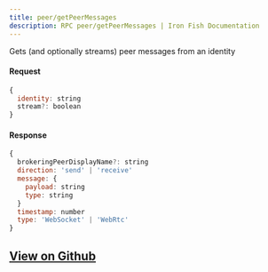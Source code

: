 ```yaml
---
title: peer/getPeerMessages
description: RPC peer/getPeerMessages | Iron Fish Documentation
---
```


Gets (and optionally streams) peer messages from an identity

#### Request

```js
{
  identity: string
  stream?: boolean
}
```

#### Response

```js
{
  brokeringPeerDisplayName?: string
  direction: 'send' | 'receive'
  message: {
    payload: string
    type: string
  }
  timestamp: number
  type: 'WebSocket' | 'WebRtc'
}
```

## [View on Github](https://github.com/iron-fish/ironfish/blob/master/ironfish/src/rpc/routes/peer/getPeerMessages.ts)
